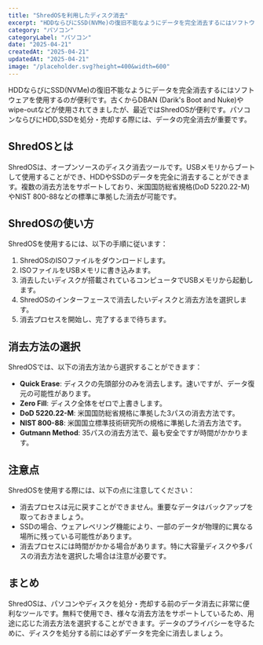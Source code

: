 ```yaml
---
title: "ShredOSを利用したディスク消去"
excerpt: "HDDならびにSSD(NVMe)の復旧不能なようにデータを完全消去するにはソフトウェアを使用するのが便利です。古くからDBAN (Darik's Boot and Nuke)やwipe-outなどが使用されてきましたが、最近ではShredOSが便利です。パソコンならびにHDD,SSDを処分・売却..."
category: "パソコン"
categoryLabel: "パソコン"
date: "2025-04-21"
createdAt: "2025-04-21"
updatedAt: "2025-04-21"
image: "/placeholder.svg?height=400&width=600"
---
```


HDDならびにSSD(NVMe)の復旧不能なようにデータを完全消去するにはソフトウェアを使用するのが便利です。古くからDBAN (Darik's Boot and Nuke)やwipe-outなどが使用されてきましたが、最近ではShredOSが便利です。パソコンならびにHDD,SSDを処分・売却する際には、データの完全消去が重要です。

## ShredOSとは

ShredOSは、オープンソースのディスク消去ツールです。USBメモリからブートして使用することができ、HDDやSSDのデータを完全に消去することができます。複数の消去方法をサポートしており、米国国防総省規格(DoD 5220.22-M)やNIST 800-88などの標準に準拠した消去が可能です。

## ShredOSの使い方

ShredOSを使用するには、以下の手順に従います：

1. ShredOSのISOファイルをダウンロードします。
2. ISOファイルをUSBメモリに書き込みます。
3. 消去したいディスクが搭載されているコンピュータでUSBメモリから起動します。
4. ShredOSのインターフェースで消去したいディスクと消去方法を選択します。
5. 消去プロセスを開始し、完了するまで待ちます。

## 消去方法の選択

ShredOSでは、以下の消去方法から選択することができます：

* **Quick Erase**: ディスクの先頭部分のみを消去します。速いですが、データ復元の可能性があります。
* **Zero Fill**: ディスク全体をゼロで上書きします。
* **DoD 5220.22-M**: 米国国防総省規格に準拠した3パスの消去方法です。
* **NIST 800-88**: 米国国立標準技術研究所の規格に準拠した消去方法です。
* **Gutmann Method**: 35パスの消去方法で、最も安全ですが時間がかかります。

## 注意点

ShredOSを使用する際には、以下の点に注意してください：

* 消去プロセスは元に戻すことができません。重要なデータはバックアップを取っておきましょう。
* SSDの場合、ウェアレベリング機能により、一部のデータが物理的に異なる場所に残っている可能性があります。
* 消去プロセスには時間がかかる場合があります。特に大容量ディスクや多パスの消去方法を選択した場合は注意が必要です。

## まとめ

ShredOSは、パソコンやディスクを処分・売却する前のデータ消去に非常に便利なツールです。無料で使用でき、様々な消去方法をサポートしているため、用途に応じた消去方法を選択することができます。データのプライバシーを守るために、ディスクを処分する前には必ずデータを完全に消去しましょう。
